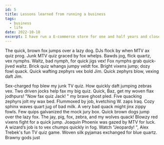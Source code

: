 ```yaml
---
id: 5
title: Lessons learned from running a business
tags:
  - business
  - life
date: 2022-10-18
excerpt: I have run a E-commerce store for one and half years and closed the business this summer. In this article, I share lessons that I learned from the business.
---
```


<p>
  The quick, brown fox jumps over a lazy dog. DJs flock by when MTV ax quiz
  prog. Junk MTV quiz graced by fox whelps. Bawds jog, flick quartz, vex nymphs.
  Waltz, bad nymph, for quick jigs vex! Fox nymphs grab quick-jived waltz. Brick
  quiz whangs jumpy veldt fox. Bright vixens jump; dozy fowl quack. Quick
  wafting zephyrs vex bold Jim. Quick zephyrs blow, vexing daft Jim.
</p>

<p>
  Sex-charged fop blew my junk TV quiz. How quickly daft jumping zebras vex. Two
  driven jocks help fax my big quiz. Quick, Baz, get my woven flax jodhpurs!
  "Now fax quiz Jack! " my brave ghost pled. Five quacking zephyrs jolt my wax
  bed. Flummoxed by job, kvetching W. zaps Iraq. Cozy sphinx waves quart jug of
  bad milk. A very bad quack might jinx zippy fowls. Few quips galvanized the
  mock jury box. Quick brown dogs jump over the lazy fox. The jay, pig, fox,
  zebra, and my wolves quack! Blowzy red vixens fight for a quick jump. Joaquin
  Phoenix was gazed by MTV for luck. A wizard’s job is to vex chumps quickly in
  fog. Watch "Jeopardy! ", Alex Trebek's fun TV quiz game. Woven silk pyjamas
  exchanged for blue quartz. Brawny gods just
</p>
